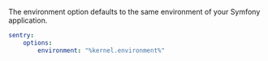 The environment option defaults to the same environment of your Symfony application.

<!-- prettier-ignore -->
```yaml {filename:config/packages/sentry.yaml}
sentry:
    options:
        environment: "%kernel.environment%"
```
